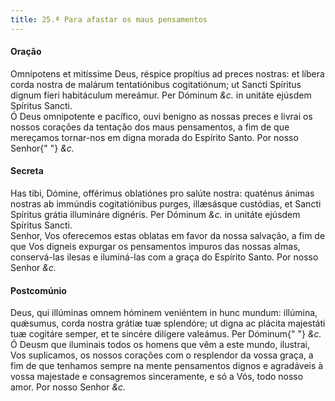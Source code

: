 ```yaml
---
title: 25.ª Para afastar os maus pensamentos
---
```


<h4 class="text-center">Oração</h4>
<div class="container-fluid">
  <div class="row">
    <div class="col-6 dropcaps text-justify">
      Omnípotens et mitíssime Deus, réspice propítius ad preces nostras: et
      líbera corda nostra de malárum tentatiónibus cogitatiónum; ut Sancti
      Spíritus dignum fíeri habitáculum mereámur. Per Dóminum <em>&c.</em> in
      unitáte ejúsdem Spíritus Sancti.
    </div>
    <div class="col-6 dropcaps text-justify">
      Ó Deus omnipotente e pacífico, ouvi benigno as nossas preces e livrai os
      nossos corações da tentação dos maus pensamentos, a fim de que mereçamos
      tornar-nos em digna morada do Espírito Santo. Por nosso Senhor{" "}
      <em>&c.</em>
    </div>
  </div>
</div>

<h4 class="text-center">Secreta</h4>
<div class="container-fluid">
  <div class="row">
    <div class="col-6 dropcaps text-justify">
      Has tibi, Dómine, offérimus oblatiónes pro salúte nostra: quaténus ánimas
      nostras ab immúndis cogitatiónibus purges, illæsásque custódias, et Sancti
      Spíritus grátia illumináre dignéris. Per Dóminum <em>&c.</em> in unitáte
      ejúsdem Spíritus Sancti.
    </div>
    <div class="col-6 dropcaps text-justify">
      Senhor, Vos oferecemos estas oblatas em favor da nossa salvação, a fim de
      que Vos digneis expurgar os pensamentos impuros das nossas almas,
      conservá-las ilesas e iluminá-las com a graça do Espírito Santo. Por nosso
      Senhor <em>&c.</em>
    </div>
  </div>
</div>

<h4 class="text-center">Postcomúnio</h4>
<div class="container-fluid">
  <div class="row">
    <div class="col-6 dropcaps text-justify">
      Deus, qui illúminas omnem hóminem veniéntem in hunc mundum: illúmina,
      quǽsumus, corda nostra grátiæ tuæ splendóre; ut digna ac plácita majestáti
      tuæ cogitáre semper, et te sincére dilígere valeámus. Per Dóminum{" "}
      <em>&c.</em>
    </div>
    <div class="col-6 dropcaps text-justify">
      Ó Deusm que iluminais todos os homens que vêm a este mundo, ilustrai, Vos
      suplicamos, os nossos corações com o resplendor da vossa graça, a fim de
      que tenhamos sempre na mente pensamentos dignos e agradáveis à vossa
      majestade e consagremos sinceramente, e só a Vós, todo nosso amor. Por
      nosso Senhor <em>&c.</em>
    </div>
  </div>
</div>

